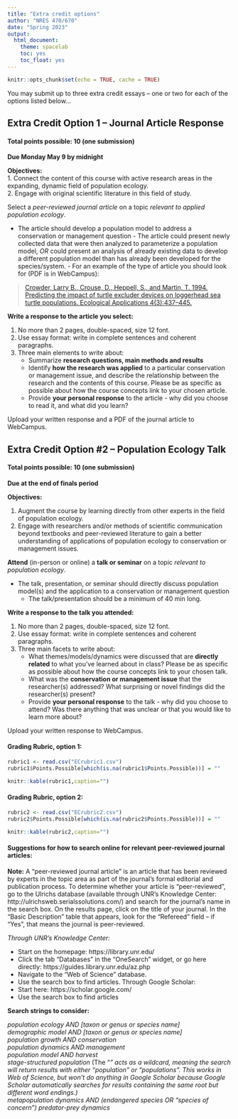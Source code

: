 ```yaml
---
title: "Extra credit options"
author: "NRES 470/670"
date: "Spring 2023"
output: 
  html_document: 
    theme: spacelab
    toc: yes
    toc_float: yes
---
```


```r
knitr::opts_chunk$set(echo = TRUE, cache = TRUE)
```

You may submit up to three extra credit essays -- one or two for each of the options listed below... 

## Extra Credit Option 1 -- Journal Article Response

#### Total points possible: 10 (one submission)

**Due Monday May 9 by midnight**

**Objectives:**  
1. Connect the content of this course with active research areas in the expanding, dynamic field of population ecology.   
2. Engage with original scientific literature in this field of study.      

Select a *peer-reviewed journal article* on a topic _relevant to applied population ecology_.    

- The article should develop a population model to address a conservation or management question
      - The article could present newly collected data that were then analyzed to parameterize a population model, *OR* could present an analysis of already existing data to develop a different population model than has already been developed for the species/system.
      - For an example of the type of article you should look for (PDF is in WebCampus):      

> [Crowder, Larry B., Crouse, D., Heppell, S., and Martin, T.  1994. Predicting the impact of turtle excluder devices on loggerhead sea turtle populations. Ecological Applications 4(3):437–445.](crowder1994.pdf)

**Write a response to the article you select:**   

1. No more than 2 pages, double-spaced, size 12 font.
2. Use essay format: write in complete sentences and coherent paragraphs.
3. Three main elements to write about:    
      - Summarize **research questions, main methods and results**
      - Identify **how the research was applied** to a particular conservation or management issue, and describe the relationship between the research and the contents of this course. Please be as specific as possible about how the course concepts link to your chosen article. 
      - Provide **your personal response** to the article - why did you choose to read it, and what did you learn?
      
Upload your written response and a PDF of the journal article to WebCampus.

## Extra Credit Option #2 – Population Ecology Talk

#### Total points possible: 10 (one submission)

**Due at the end of finals period**

**Objectives:**    

1. Augment the course by learning directly from other experts in the field of population ecology. 
2. Engage with researchers and/or methods of scientific communication beyond textbooks and peer-reviewed literature to gain a better understanding of applications of population ecology to conservation or management issues.   

**Attend** (in-person or online) a **talk or seminar** on a topic *relevant to population ecology*.    

- The talk, presentation, or seminar should directly discuss population model(s) and the application to a conservation or management question
     - The talk/presentation should be a minimum of 40 min long.   
    
**Write a response to the talk you attended:**     

1.	No more than 2 pages, double-spaced, size 12 font.
2.	Use essay format: write in complete sentences and coherent paragraphs.
3.	Three main facets to write about:
    - What themes/models/dynamics were discussed that are **directly related** to what you’ve learned about in class? Please be as specific as possible about how the course concepts link to your chosen talk. 
    - What was the **conservation or management issue** that the researcher(s) addressed? What surprising or novel findings did the researcher(s) present?
    - Provide **your personal response** to the talk - why did you choose to attend? Was there anything that was unclear or that you would like to learn more about?

Upload your written response to WebCampus.


#### Grading Rubric, option 1:

```r
rubric1 <- read.csv("ECrubric1.csv")
rubric1$Points.Possible[which(is.na(rubric1$Points.Possible))] = ""
```

```r
knitr::kable(rubric1,caption="")

```
#### Grading Rubric, option 2:

```r
rubric2 <- read.csv("ECrubric2.csv")
rubric2$Points.Possible[which(is.na(rubric2$Points.Possible))] = ""
```

```r
knitr::kable(rubric2,caption="")

```


#### Suggestions for how to search online for relevant peer-reviewed journal articles:    

**Note:** A “peer-reviewed journal article” is an article that has been reviewed by experts in the topic area as part of the journal’s formal editorial and publication process. To determine whether your article is “peer-reviewed”, go to the Ulrichs database (available through UNR’s Knowledge Center: http://ulrichsweb.serialssolutions.com/) and search for the journal’s name in the search box. On the results page, click on the title of your journal. In the “Basic Description” table that appears, look for the “Refereed” field – if “Yes”, that means the journal is peer-reviewed.

*Through UNR’s Knowledge Center:*    

- Start on the homepage: https://library.unr.edu/
- Click the tab “Databases” in the “OneSearch” widget, or go here directly: https://guides.library.unr.edu/az.php 
- Navigate to the “Web of Science” database.
- Use the search box to find articles.
Through Google Scholar:
- Start here: https://scholar.google.com/
- Use the search box to find articles    


**Search strings to consider:**     


*population ecology AND [taxon or genus or species name]   
demographic model AND [taxon or genus or species name]    
population growth AND conservation    
population dynamics AND management    
population model AND harvest    
stage-structured population* (The “*” acts as a wildcard, meaning the search will return results with either “population” or “populations”. This works in Web of Science, but won’t do anything in Google Scholar because Google Scholar automatically searches for results containing the same root but different word endings.)    
metapopulation dynamics AND (endangered species OR “species of concern”)
predator-prey dynamics*     
 



































 

































